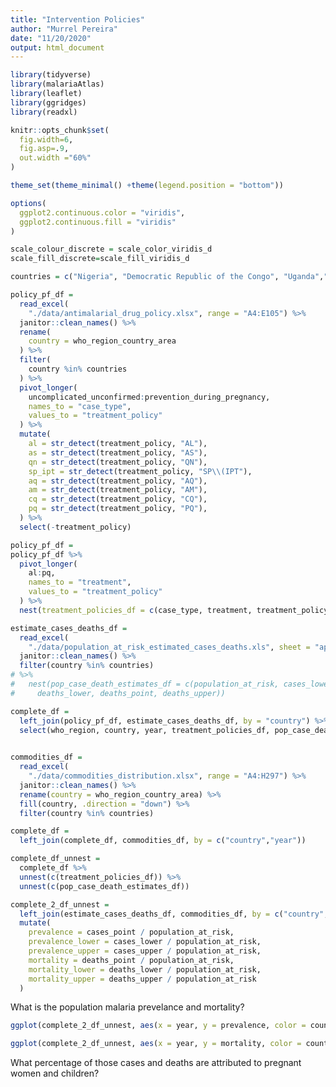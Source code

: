 ```yaml
---
title: "Intervention Policies"
author: "Murrel Pereira"
date: "11/20/2020"
output: html_document
---
```


```r
library(tidyverse)
library(malariaAtlas)
library(leaflet)
library(ggridges)
library(readxl)

knitr::opts_chunk$set(
  fig.width=6,
  fig.asp=.9,
  out.width ="60%"
)

theme_set(theme_minimal() +theme(legend.position = "bottom"))

options(
  ggplot2.continuous.color = "viridis",
  ggplot2.continuous.fill = "viridis"
)

scale_colour_discrete = scale_color_viridis_d
scale_fill_discrete=scale_fill_viridis_d
```

```r

countries = c("Nigeria", "Democratic Republic of the Congo", "Uganda","Mozambique", "Côte d'Ivoire", "Niger", "Burkina Faso", "Mali", "Angola", "United Republic of Tanzania", "India", "Ghana", "Cameroon", "Rwanda", "Benin", "Malawi", "Kenya", "Guinea")

policy_pf_df = 
  read_excel(
    "./data/antimalarial_drug_policy.xlsx", range = "A4:E105") %>% 
  janitor::clean_names() %>% 
  rename(
    country = who_region_country_area
  ) %>% 
  filter(
    country %in% countries
  ) %>% 
  pivot_longer(
    uncomplicated_unconfirmed:prevention_during_pregnancy,
    names_to = "case_type",
    values_to = "treatment_policy"
  ) %>% 
  mutate(
    al = str_detect(treatment_policy, "AL"),
    as = str_detect(treatment_policy, "AS"),
    qn = str_detect(treatment_policy, "QN"),
    sp_ipt = str_detect(treatment_policy, "SP\\(IPT"),
    aq = str_detect(treatment_policy, "AQ"),
    am = str_detect(treatment_policy, "AM"),
    cq = str_detect(treatment_policy, "CQ"),
    pq = str_detect(treatment_policy, "PQ"),
  ) %>% 
  select(-treatment_policy)

policy_pf_df = 
policy_pf_df %>% 
  pivot_longer(
    al:pq,
    names_to = "treatment",
    values_to = "treatment_policy"
  ) %>% 
  nest(treatment_policies_df = c(case_type, treatment, treatment_policy))

```

```r
estimate_cases_deaths_df = 
  read_excel(
    "./data/population_at_risk_estimated_cases_deaths.xls", sheet = "apendix_f_data", range = "A2:J1037") %>% 
  janitor::clean_names() %>% 
  filter(country %in% countries) 
# %>% 
#   nest(pop_case_death_estimates_df = c(population_at_risk, cases_lower, cases_point, cases_upper, 
#     deaths_lower, deaths_point, deaths_upper))
```


```r

complete_df = 
  left_join(policy_pf_df, estimate_cases_deaths_df, by = "country") %>% 
  select(who_region, country, year, treatment_policies_df, pop_case_death_estimates_df)
  
```

```r
commodities_df =
  read_excel(
    "./data/commodities_distribution.xlsx", range = "A4:H297") %>% 
  janitor::clean_names() %>% 
  rename(country = who_region_country_area) %>% 
  fill(country, .direction = "down") %>% 
  filter(country %in% countries) 
```

```r
complete_df =
  left_join(complete_df, commodities_df, by = c("country","year"))
```

```r
complete_df_unnest = 
  complete_df %>% 
  unnest(c(treatment_policies_df)) %>% 
  unnest(c(pop_case_death_estimates_df)) 
```

```r
complete_2_df_unnest =
  left_join(estimate_cases_deaths_df, commodities_df, by = c("country","year")) %>% 
  mutate(
    prevalence = cases_point / population_at_risk,
    prevalence_lower = cases_lower / population_at_risk,
    prevalence_upper = cases_upper / population_at_risk,
    mortality = deaths_point / population_at_risk,
    mortality_lower = deaths_lower / population_at_risk,
    mortality_upper = deaths_upper / population_at_risk
  )
```

What is the population malaria prevelance and mortality?
```r
ggplot(complete_2_df_unnest, aes(x = year, y = prevalence, color = country)) + geom_point() + geom_line() 

ggplot(complete_2_df_unnest, aes(x = year, y = mortality, color = country)) + geom_point() + geom_line() 
```

What percentage of those cases and deaths are attributed to pregnant women and children?